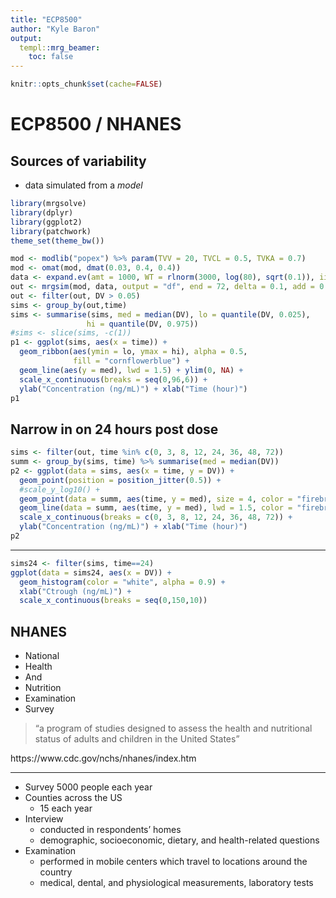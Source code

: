 ```yaml
---
title: "ECP8500"
author: "Kyle Baron"
output: 
  templ::mrg_beamer: 
    toc: false
---
```



```r
knitr::opts_chunk$set(cache=FALSE)
```

# ECP8500 / NHANES

## Sources of variability 

- data simulated from a _model_

```r
library(mrgsolve)
library(dplyr)
library(ggplot2)
library(patchwork)
theme_set(theme_bw())

mod <- modlib("popex") %>% param(TVV = 20, TVCL = 0.5, TVKA = 0.7)
mod <- omat(mod, dmat(0.03, 0.4, 0.4))
data <- expand.ev(amt = 1000, WT = rlnorm(3000, log(80), sqrt(0.1)), ii = 24, ss = 1)
out <- mrgsim(mod, data, output = "df", end = 72, delta = 0.1, add = 0.25)
out <- filter(out, DV > 0.05)
sims <- group_by(out,time) 
sims <- summarise(sims, med = median(DV), lo = quantile(DV, 0.025), 
                 hi = quantile(DV, 0.975))
#sims <- slice(sims, -c(1))
p1 <- ggplot(sims, aes(x = time)) + 
  geom_ribbon(aes(ymin = lo, ymax = hi), alpha = 0.5, 
              fill = "cornflowerblue") + 
  geom_line(aes(y = med), lwd = 1.5) + ylim(0, NA) + 
  scale_x_continuous(breaks = seq(0,96,6)) + 
  ylab("Concentration (ng/mL)") + xlab("Time (hour)") 
p1
```


## Narrow in on 24 hours post dose

```r
sims <- filter(out, time %in% c(0, 3, 8, 12, 24, 36, 48, 72))
summ <- group_by(sims, time) %>% summarise(med = median(DV))
p2 <- ggplot(data = sims, aes(x = time, y = DV)) + 
  geom_point(position = position_jitter(0.5)) + 
  #scale_y_log10() + 
  geom_point(data = summ, aes(time, y = med), size = 4, color = "firebrick") + 
  geom_line(data = summ, aes(time, y = med), lwd = 1.5, color = "firebrick") + 
  scale_x_continuous(breaks = c(0, 3, 8, 12, 24, 36, 48, 72)) + 
  ylab("Concentration (ng/mL)") + xlab("Time (hour)")
p2
```


---

```r
sims24 <- filter(sims, time==24)
ggplot(data = sims24, aes(x = DV)) + 
  geom_histogram(color = "white", alpha = 0.9) + 
  xlab("Ctrough (ng/mL)") + 
  scale_x_continuous(breaks = seq(0,150,10))
```


## NHANES

- National 
- Health 
- And 
- Nutrition 
- Examination
- Survey


> "a program of studies designed to assess the health and nutritional status of adults and children in the United States"

https://www.cdc.gov/nchs/nhanes/index.htm

---

- Survey 5000 people each year
- Counties across the US
  - 15 each year

- Interview
  - conducted in respondents' homes
  - demographic, socioeconomic, dietary, and health-related questions
- Examination
  - performed in mobile centers which travel to locations around the country
  - medical, dental, and physiological measurements,  laboratory tests
